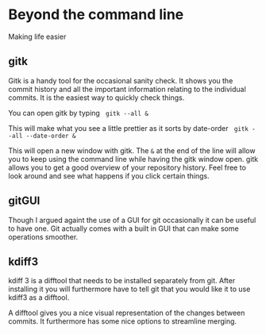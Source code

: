 # Beyond the command line

Making life easier

## gitk

Gitk is a handy tool for the occasional sanity check. 
It shows you the commit history and all the important information relating to the
individual commits. It is the easiest way to quickly check things.

You can open gitk by typing  \  
`gitk --all &`

This will make what you see a little prettier as it sorts by date-order  \  
` gitk --all --date-order &`

This will open a new window with gitk.
The `&` at the end of the line will allow you to keep using the command line while having the gitk window open.
gitk allows you to get a good overview of your repository history. 
Feel free to look around and see what happens if you click certain things.

## gitGUI

Though I argued againt the use of a GUI for git occasionally it can be useful to have one.
Git actually comes with a built in GUI that can make some operations smoother.


## kdiff3

kdiff 3 is a difftool that needs to be installed separately from git.
After installing it you will furthermore have to tell git that you would like it to use kdiff3 as a difftool.

A difftool gives you a nice visual representation of the changes between commits.
It furthermore has some nice options to streamline merging.
